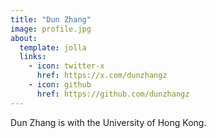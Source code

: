 ```yaml
---
title: "Dun Zhang"
image: profile.jpg
about:
  template: jolla
  links:
    - icon: twitter-x
      href: https://x.com/dunzhangz
    - icon: github
      href: https://github.com/dunzhangz
---
```


Dun Zhang is with the University of Hong Kong.
